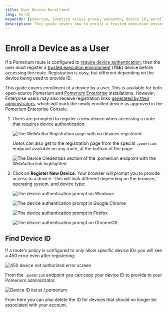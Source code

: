 ```yaml
---
title: User Device Enrollment
lang: en-US
keywords: [pomerium, identity access proxy, webauthn, device id, enroll, enrollment, authentication, authorization]
description: This guide covers how to enroll a trusted execution environment device as a Pomerium end-user.
---
```



# Enroll a Device as a User

If a Pomerium route is configured to [require device authentication](/docs/topics/ppl#device-matcher), then the user must register a [trusted execution environment](/docs/topics/device-identity#authenticated-device-types) (**TEE**) device before accessing the route. Registration is easy, but different depending on the device being used to provide ID.

This guide covers enrollment of a device by a user. This is available for both open-source Pomerium and [Pomerium Enterprise](/docs/enterprise/about) installations. However, Enterprise users may also receive registration links [generated by their administrators](/docs/guides/admin-enroll-device), which will mark the newly enrolled device as approved in the Pomerium Enterprise Console.

1. Users are prompted to register a new device when accessing a route that requires device authentication:

    ![The WebAuthn Registration page with no devices registered](img/webauthn/no-device.png)

    Users can also get to the registration page from the special `.pomerium` endpoint available on any route, at the bottom of the page:

    ![The Device Credentials section of the .pomerium endpoint with the WebAuthn link highlighted](img/webauthn/device-credentials-empty-highlight.png)

1. Click on **Register New Device**. Your browser will prompt you to provide access to a device. This will look different depending on the browser, operating system, and device type:

    <Tabs>
    <TabItem value="Windows"  label="Windows">

    ![The device authentication prompt on Windows](img/webauthn/security-key-windows.png)

    </TabItem>
    <TabItem value="Chrome"  label="Chrome">

    ![The device authentication prompt in Google Chrome](img/webauthn/security-key-google.png)

    </TabItem>
    <TabItem value="Firefox"  label="Firefox">

    ![The device authentication prompt in Firefox](img/webauthn/security-key-firefox.png)

    </TabItem>
    <TabItem value="ChromeOS"  label="ChromeOS">

    ![The device authentication prompt on ChromeOS](img/webauthn/security-key-chromebook.png)

    </TabItem>
    </Tabs>

## Find Device ID

If a route's policy is configured to only allow specific device IDs you will see a 450 error even after registering:

![450 device not authorized error screen](img/webauthn/450-error.png)


From the `.pomerium` endpoint you can copy your device ID to provide to your Pomerium administrator.

![Device ID list at /.pomerium](img/webauthn/device-id-list.png)

From here you can also delete the ID for devices that should no longer be associated with your account.